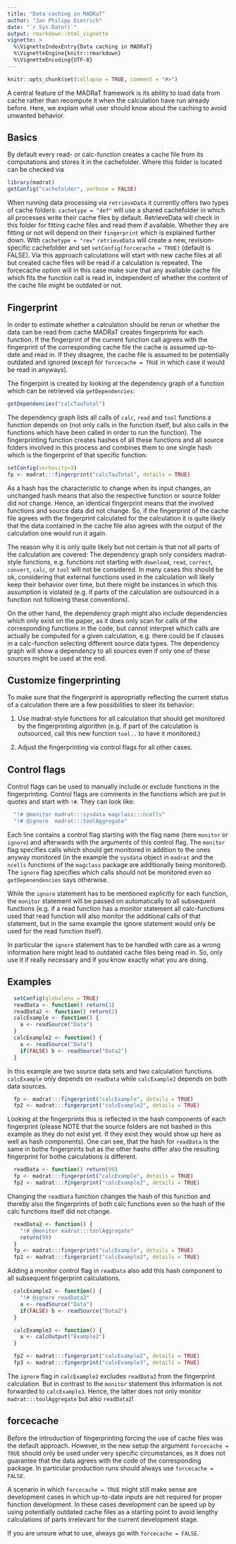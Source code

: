```yaml
---
title: "Data caching in MADRaT"
author: "Jan Philipp Dietrich"
date: "`r Sys.Date()`"
output: rmarkdown::html_vignette
vignette: >
  %\VignetteIndexEntry{Data caching in MADRaT}
  %\VignetteEngine{knitr::rmarkdown}
  %\VignetteEncoding{UTF-8}
---
```


```r
knitr::opts_chunk$set(collapse = TRUE, comment = "#>")
```

A central feature of the MADRaT framework is its ability to load data from cache rather than recompute it when the calculation have run already before. Here, we explain what user should know about the caching to avoid unwanted behavior.

## Basics

By default every read- or calc-function creates a cache file from its computations and stores it in the cachefolder. Where this folder is located can be checked via

```r
library(madrat)
getConfig("cachefolder", verbose = FALSE)
```

When running data processing via `retrieveData` it currently offers two types of cache folders: `cachetype = "def"` will use a shared cachefolder in which all processes write their cache files by default. RetrieveData will check in this folder for fitting cache files and read them if available. Whether they are fitting or not will depend on their `fingerprint` which is explained further down.
With `cachetype = "rev"` `retrieveData` will create a new, revision-specific cachefolder and set `setConfig(forcecache = TRUE)` (default is FALSE). Via this approach calculations will start with new cache files at all but created cache files will be read if a calculation is repeated. The forcecache option will in this case make sure that any available cache file which fits the function call is read in, independent of whether the content of the cache file might be outdated or not.

## Fingerprint

In order to estimate whether a calculation should be rerun or whether the data can be read from cache MADRaT creates fingerprints for each function. If the fingerprint of the current function call agrees with the fingerprint of the corresponding cache file the cache is assumed up-to-date and read in. If they disagree, the cache file is assumed to be potentially outdated and ignored (except for `forcecache = TRUE` in which case it would be read in anyways).

The fingerpint is created by looking at the dependency graph of a function which can be retrieved via `getDependencies`:

```r
getDependencies("calcTauTotal")
```

The dependency graph lists all calls of `calc`, `read` and `tool` functions a function depends on (not only calls in the function itself, but also calls in the functions which have been called in order to run the function).
The fingerprinting function creates hashes of all these functions and all source folders involved in this process and combines them to one single hash which is the fingerprint of that specific function:

```r
setConfig(verbosity=3)
fp <- madrat:::fingerprint("calcTauTotal", details = TRUE)
```

As a hash has the characteristic to change when its input changes, an unchanged hash means that also the respective function or source folder did not change. Hence, an identical fingerprint means that the involved functions and source data did not change. So, if the fingerprint of the cache file agrees with the fingerprint calculated for the calculation it is quite likely that the data contained in the cache file also agrees with the output of the calculation one would run it again.

The reason why it is only quite likely but not certain is that not all parts of the calculation are covered: The dependency graph only considers madrat-style functions, e.g. functions not starting with `download`, `read`, `correct`, `convert`, `calc`, or `tool` will not be considered. In many cases this should be ok, considering that external functions used in the calculation will likely keep their behavior over time, but there might be instances in which this assumption is violated (e.g. if parts of the calculation are outsourced in a function not following these conventions).

On the other hand, the dependency graph might also include dependencies which only exist on the paper, as it does only scan for calls of the corresponding functions in the code, but cannot interpret which calls are actually be computed for a given calculation, e.g. there could be if clauses in a calc-function selecting different source data types. The dependency graph will show a dependency to all sources even if only one of these sources might be used at the end. 

## Customize fingerprinting

To make sure that the fingerprint is appropriatly reflecting the current status of a calculation there are a few possibilities to steer its behavior:

1. Use madrat-style functions for all calculation that should get monitored by the fingerprinting algorithm (e.g. if part of the calculation is outsourced, call this new function `tool..` to have it monitored.)

2. Adjust the fingerprinting via control flags for all other cases.

## Control flags

Control flags can be used to manually include or exclude functions in the fingerprinting. Control flags are comments in the functions which are put in quotes and start with `!#`. They can look like:

```r
  "!# @monitor madrat:::sysdata magclass:::ncells"
  "!# @ignore  madrat:::toolAggregate"
```

Each line contains a control flag starting with the flag name (here `monitor` or `ignore`) and afterwards with the arguments of this control flag. The `monitor` flag specifies calls which should get monitored in addition to the ones anyway monitored (in the example the `sysdata` object in `madrat` and the `ncells` functions of the `magclass` package are additionally being monitored). The `ignore` flag specifies which calls should not be monitored even so `getDepenendencies` says otherwise.

While the `ignore` statement has to be mentioned explicitly for each function, the `monitor` statement will be passed on automatically to all subsequent functions (e.g. if a read function has a monitor statement all calc-functions used that read function will also monitor the additional calls of that statement, but in the same example the ignore statement would only be used for the read function itself).

In particular the `ignore` statement has to be handled with care as a wrong information here might lead to outdated cache files being read in. So, only use it if really necessary and if you know exactly what you are doing. 

## Examples

```r
  setConfig(globalenv = TRUE)
  readData <- function() return(1)
  readData2 <- function() return(2)
  calcExample <- function() {
    a <- readSource("Data")
  }
  calcExample2 <- function() {
    a <- readSource("Data")
    if(FALSE) b <- readSource("Data2")
  }
```

In this example are two source data sets and two calculation functions. `calcExample` only depends on `readData` while `calcExample2` depends on both data sources.

```r
  fp <- madrat:::fingerprint("calcExample", details = TRUE)
  fp2 <- madrat:::fingerprint("calcExample2", details = TRUE)
```

Looking at the fingerprints this is reflected in the hash components of each fingerprint (please NOTE that the source folders are not hashed in this example as they do not exist yet. If they exist they would show up here as well as hash components). One can see, that the hash for `readData` is the same in bothe fingerprints but as the other hashs differ also the resulting fingerprint for bothe calculations is different.

```r
  readData <- function() return(99)
  fp <- madrat:::fingerprint("calcExample", details = TRUE)
  fp2 <- madrat:::fingerprint("calcExample2", details = TRUE)
```

Changing the `readData` function changes the hash of this function and thereby also the fingerprints of both calc functions even so the hash of the calc functions itself did not change.


```r
  readData2 <- function() {
    "!# @monitor madrat:::toolAggregate"
    return(99)
  } 
  fp <- madrat:::fingerprint("calcExample", details = TRUE)
  fp2 <- madrat:::fingerprint("calcExample2", details = TRUE)
```

Adding a monitor control flag in `readData` also add this hash component to all subsequent fingerprint calculations.

```r

  calcExample2 <- function() {
    "!# @ignore readData2"
    a <- readSource("Data")
    if(FALSE) b <- readSource("Data2")
  }

  calcExample3 <- function() {
    a <- calcOutput("Example2")
  }

  fp2 <- madrat:::fingerprint("calcExample2", details = TRUE)
  fp3 <- madrat:::fingerprint("calcExample3", details = TRUE)
```

The `ignore` flag in `calcExample2` excludes `readData2` from the fingerprint calculation. But in contrast to the `monitor` statement this information is not forwarded to `calcExample3`. Hence, the latter does not only monitor `madrat:::toolAggregate` but also `readData2`!

## forcecache

Before the introduction of fingerprinting forcing the use of cache files was the default approach. However, in the new setup the argument `forcecache = TRUE` should only be used under very specific circumstances, as it does not guarantee that the data agrees with the code of the corresponding package. In particular production runs should always use `forcecache = FALSE`. 

A scenario in which `forcecache = TRUE` might still make sense are development cases in which up-to-date inputs are not required for proper function development. In these cases development can be speed up by using potentially outdated cache files as a starting point to avoid lengthy calculations of parts irrelevant for the current development stage. 

If you are unsure what to use, always go with `forcecache = FALSE`.
